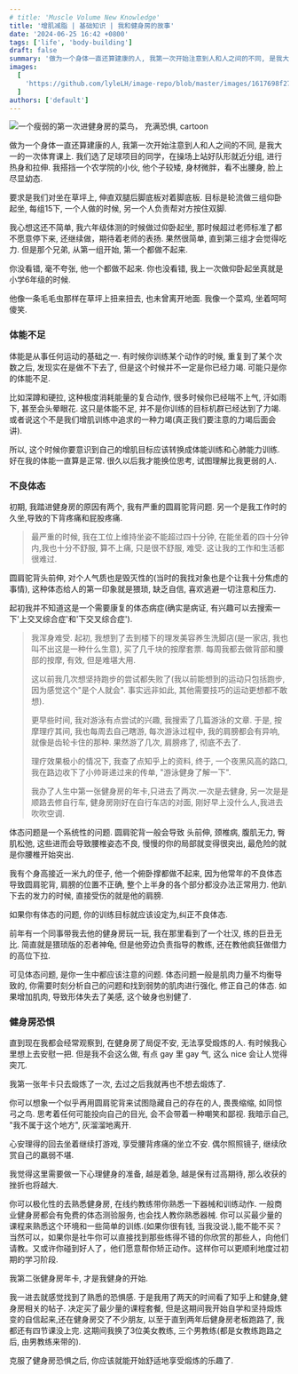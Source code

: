 ```yaml
---
# title: 'Muscle Volume New Knowledge'
title: '增肌减脂 | 基础知识 | 我和健身房的故事'
date: '2024-06-25 16:42 +0800'
tags: ['life', 'body-building']
draft: false
summary: '做为一个身体一直还算建康的人, 我第一次开始注意到人和人之间的不同, 是我大一的一次体育课上 …'
images:
  [
    'https://github.com/lyleLH/image-repo/blob/master/images/1617698f2729e556ffed58fdab5f1327.webp%20copy.png?raw=true',
  ]
authors: ['default']
---
```


![一个瘦弱的第一次进健身房的菜鸟， 充满恐惧, cartoon](https://github.com/lyleLH/image-repo/blob/master/images/1617698f2729e556ffed58fdab5f1327.webp%20copy.png?raw=true)

做为一个身体一直还算建康的人, 我第一次开始注意到人和人之间的不同, 是我大一的一次体育课上. 我们选了足球项目的同学，在操场上站好队形就近分组, 进行热身和拉伸. 我搭挡一个农学院的小伙, 他个子较矮, 身材微胖，看不出腰身, 脸上尽显幼态.

要求是我们对坐在草坪上, 伸直双腿后脚底板对着脚底板. 目标是轮流做三组仰卧起坐, 每组15下, 一个人做的时候, 另一个人负责帮对方按住双脚.

我心想这还不简单, 我六年级体测的时候做过仰卧起坐, 那时候超过老师标准了都不愿意停下来, 还继续做，期待着老师的表扬.
果然很简单, 直到第三组才会觉得吃力. 但是那个兄弟, 从第一组开始, 第一个都做不起来.

你没看错, 毫不夸张, 他一个都做不起来. 你也没看错, 我上一次做仰卧起坐真就是小学6年级的时候.

他像一条毛毛虫那样在草坪上扭来扭去, 也未曾离开地面. 我像一个菜鸡, 坐着呵呵傻笑.

### 体能不足

体能是从事任何运动的基础之一. 有时候你训练某个动作的时候, 重复到了某个次数之后, 发现实在是做不下去了, 但是这个时候并不一定是你已经力竭. 可能只是你的体能不足.

比如深蹲和硬拉, 这种极度消耗能量的复合动作, 很多时候你已经喘不上气, 汗如雨下, 甚至会头晕眼花. 这只是体能不足, 并不是你训练的目标机群已经达到了力竭. 或者说这个不是我们增肌训练中追求的一种力竭(真正我们要注意的力竭后面会讲).

所以, 这个时候你要意识到自己的增肌目标应该转换成体能训练和心肺能力训练. 好在我的体能一直算是正常. 很久以后我才能换位思考, 试图理解比我更弱的人.

### 不良体态

初期, 我踏进健身房的原因有两个, 我有严重的圆肩驼背问题. 另一个是我工作时的久坐,导致的下背疼痛和屁股疼痛.

> 最严重的时候, 我在工位上维持坐姿不能超过四十分钟, 在能坐着的四十分钟内,我也十分不舒服, 算不上痛, 只是很不舒服, 难受. 这让我的工作和生活都很难过.

圆肩驼背头前伸, 对个人气质也是毁灭性的(当时的我找对象也是个让我十分焦虑的事情), 这种体态给人的第一印象就是猥琐, 缺乏自信, 喜欢逃避一切注意和压力.

起初我并不知道这是一个需要康复的体态病症(确实是病证, 有兴趣可以去搜索一下'上交叉综合症'和'下交叉综合症').

> 我浑身难受. 起初, 我想到了去到楼下的理发美容养生洗脚店(是一家店, 我也叫不出这是一种什么生意), 买了几千块的按摩套票. 每周我都去做背部和腰部的按摩, 有效, 但是难堪大用.
>
> 这以前我几次想坚持跑步的尝试都失败了(我以前能想到的运动只包括跑步, 因为感觉这个"是个人就会". 事实远非如此, 其他需要技巧的运动更想都不敢想).
>
> 更早些时间, 我对游泳有点尝试的兴趣, 我搜索了几篇游泳的文章. 于是, 按摩理疗其间, 我也每周去自己瞎游, 每次游泳过程中, 我的肩膀都会有异响, 就像是齿轮卡住的那种. 果然游了几次, 肩膀疼了, 彻底不去了.
>
> 理疗效果极小的情况下, 我查了点知乎上的资料, 终于, 一个夜黑风高的路口, 我在路边收下了小帅哥递过来的传单, "游泳健身了解一下".
>
> 我办了人生中第一张健身房的年卡,只进去了两次.一次是去健身, 另一次是是顺路去修自行车, 健身房刚好在自行车店的对面,
> 刚好早上没什么人,我进去吹吹空调.

体态问题是一个系统性的问题. 圆肩驼背一般会导致 头前伸, 颈椎病, 腹肌无力, 臀肌松弛, 这些进而会导致腰椎姿态不良, 慢慢的你的局部就变得很突出, 最危险的就是你腰椎开始突出.

我有个身高接近一米九的侄子, 他一个俯卧撑都做不起来, 因为他常年的不良体态导致圆肩驼背, 肩膀的位置不正确, 整个上半身的各个部分都没办法正常用力. 他趴下去的发力的时候, 直接受伤的就是他的肩膀.

如果你有体态的问题, 你的训练目标就应该设定为,纠正不良体态.

前年有一个同事带我去他的健身房玩一玩, 我在那里看到了一个壮汉, 练的巨丑无比. 简直就是猥琐版的忍者神龟, 但是他旁边负责指导的教练, 还在教他疯狂做借力的高位下拉.

可见体态问题, 是你一生中都应该注意的问题. 体态问题一般是肌肉力量不均衡导致的, 你需要时刻分析自己的问题和找到弱势的肌肉进行强化, 修正自己的体态. 如果增加肌肉, 导致形体失去了美感, 这个破身也别健了.

### 健身房恐惧

直到现在我都会经常观察到, 在健身房了局促不安, 无法享受煅炼的人. 有时候我心里想上去安慰一把. 但是我不会这么做, 有点 gay 里 gay 气, 这么 nice 会让人觉得突兀.

我第一张年卡只去煅炼了一次, 去过之后我就再也不想去煅炼了.

你可以想象一个似乎再用圆肩驼背来试图隐藏自己的存在的人, 畏畏缩缩, 如同惊弓之鸟. 思考着任何可能投向自己的目光, 会不会带着一种嘲笑和鄙视. 我暗示自己, "我不属于这个地方", 灰溜溜地离开.

心安理得的回去坐着继续打游戏, 享受腰背疼痛的坐立不安. 偶尔照照镜子, 继续欣赏自己的羸弱不堪.

我觉得这里需要做一下心理健身的准备, 越是着急, 越是保有过高期待, 那么收获的挫折也将越大.

你可以极化性的去熟悉健身房, 在线约教练带你熟悉一下器械和训练动作. 一般商业健身房都会有免费的体态测验服务, 也会找人教你熟悉器械. 你可以买最少量的课程来熟悉这个环境和一些简单的训练.(如果你很有钱, 当我没说.),能不能不买？当然可以，如果你是社牛你可以直接找到那些练得不错的你欣赏的那些人，向他们请教。又或许你碰到好人了，他们愿意帮你矫正动作。这样你可以更顺利地度过初期的学习阶段.

我第二张健身房年卡, 才是我健身的开始.

我一进去就感觉找到了熟悉的恐惧感. 于是我用了两天的时间看了知乎上和健身,健身房相关的帖子. 决定买了最少量的课程套餐, 但是这期间我开始自学和坚持煅炼变的自信起来,还在健身房交了不少朋友, 以至于直到两年后健身房老板跑路了, 我都还有四节课没上完. 这期间我换了3位美女教练, 三个男教练(都是女教练跑路之后, 由男教练来带的).

克服了健身房恐惧之后, 你应该就能开始舒适地享受煅炼的乐趣了.
